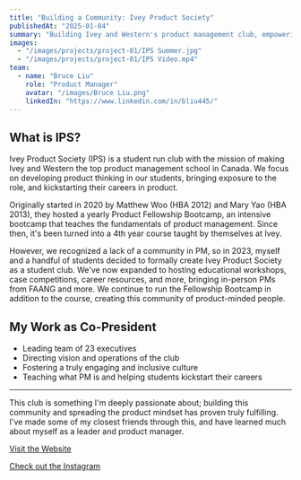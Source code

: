 ```yaml
---
title: "Building a Community: Ivey Product Society"
publishedAt: "2025-01-04"
summary: "Building Ivey and Western's product management club, empowering students to kickstart and grow their career in product."
images:
  - "/images/projects/project-01/IPS Summer.jpg"
  - "/images/projects/project-01/IPS Video.mp4"
team:
  - name: "Bruce Liu"
    role: "Product Manager"
    avatar: "/images/Bruce Liu.png"
    linkedIn: "https://www.linkedin.com/in/bliu445/"
---
```


## What is IPS?
Ivey Product Society (IPS) is a student run club with the mission of making Ivey and Western the top product management school in Canada.
We focus on developing product thinking in our students, bringing exposure to the role, and kickstarting their careers in product.

Originally started in 2020 by Matthew Woo (HBA 2012) and Mary Yao (HBA 2013), they hosted a yearly Product Fellowship Bootcamp, 
an intensive bootcamp that teaches the fundamentals of product management. Since then, it's been turned into a 4th year course 
taught by themselves at Ivey. 

However, we recognized a lack of a community in PM, so in 2023, myself and a handful of students decided to formally create Ivey Product Society as a student club. 
We've now expanded to hosting educational workshops, case competitions, career resources, and more, bringing in-person PMs from FAANG and more.
We continue to run the Fellowship Bootcamp in addition to the course, creating this community of product-minded people.

## My Work as Co-President
- Leading team of 23 executives
- Directing vision and operations of the club
- Fostering a truly engaging and inclusive culture
- Teaching what PM is and helping students kickstart their careers

---

This club is something I'm deeply passionate about; building this community and spreading the product mindset has proven truly fulfilling.
I've made some of my closest friends through this, and have learned much about myself as a leader and product manager.

[Visit the Website](https://www.iveyproductsociety.com)

[Check out the Instagram](https://www.instagram.com/iveyproductsociety_/)